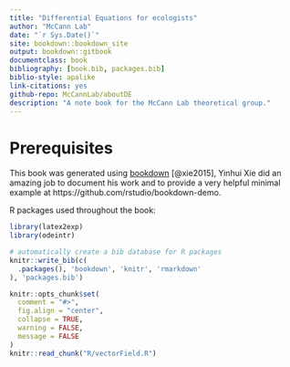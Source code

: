 ```yaml
---
title: "Differential Equations for ecologists"
author: "McCann Lab"
date: "`r Sys.Date()`"
site: bookdown::bookdown_site
output: bookdown::gitbook
documentclass: book
bibliography: [book.bib, packages.bib]
biblio-style: apalike
link-citations: yes
github-repo: McCannLab/aboutDE
description: "A note book for the McCann Lab theoretical group."
---
```


# Prerequisites {-}


This book was generated using [bookdown](https://bookdown.org/yihui/bookdown/) [@xie2015],
Yinhui Xie did an amazing job to document his work and to provide a very helpful
minimal example at https://github.com/rstudio/bookdown-demo.

R packages used throughout the book:

```r
library(latex2exp)
library(odeintr)
```




```r
# automatically create a bib database for R packages
knitr::write_bib(c(
  .packages(), 'bookdown', 'knitr', 'rmarkdown'
), 'packages.bib')
```

```r
knitr::opts_chunk$set(
  comment = "#>",
  fig.align = "center",
  collapse = TRUE,
  warning = FALSE,
  message = FALSE
)
knitr::read_chunk("R/vectorField.R")
```
